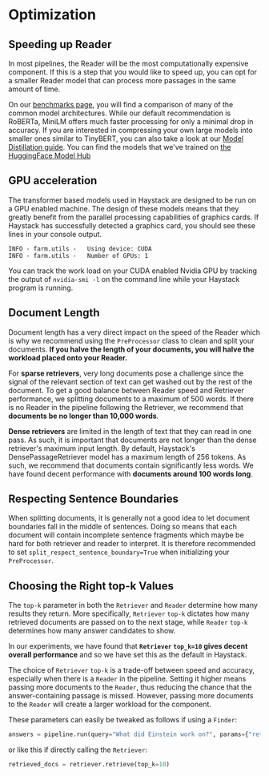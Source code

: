 # Optimization

## Speeding up Reader

In most pipelines, the Reader will be the most computationally expensive component.
If this is a step that you would like to speed up, you can opt for a smaller Reader model
that can process more passages in the same amount of time.

On our [benchmarks page](https://haystack.deepset.ai/bm/benchmarks), you will find a comparison of
many of the common model architectures. While our default recommendation is RoBERTa,
MiniLM offers much faster processing for only a minimal drop in accuracy.
If you are interested in compressing your own large models into smaller ones similar to TinyBERT, you can also
take a look at our [Model Distillation guide](/guides/v1.6.0/model-distillation).
You can find the models that we've trained on [the HuggingFace Model Hub](https://huggingface.co/deepset)

<div style={{ marginBottom: "3rem" }} />

## GPU acceleration

The transformer based models used in Haystack are designed to be run on a GPU enabled machine.
The design of these models means that they greatly benefit from the parallel processing capabilities of graphics cards.
If Haystack has successfully detected a graphics card, you should see these lines in your console output.

```
INFO - farm.utils -   Using device: CUDA
INFO - farm.utils -   Number of GPUs: 1
```

You can track the work load on your CUDA enabled Nvidia GPU by tracking the output of `nvidia-smi -l` on the command line
while your Haystack program is running.

<div style={{ marginBottom: "3rem" }} />

## Document Length

Document length has a very direct impact on the speed of the Reader
which is why we recommend using the `PreProcessor` class to clean and split your documents.
**If you halve the length of your documents, you will halve the workload placed onto your Reader.**

For **sparse retrievers**, very long documents pose a challenge since the signal of the relevant section of text
can get washed out by the rest of the document.
To get a good balance between Reader speed and Retriever performance, we splitting documents to a maximum of 500 words.
If there is no Reader in the pipeline following the Retriever, we recommend that **documents be no longer than 10,000 words**.

**Dense retrievers** are limited in the length of text that they can read in one pass.
As such, it is important that documents are not longer than the dense retriever's maximum input length.
By default, Haystack's DensePassageRetriever model has a maximum length of 256 tokens.
As such, we recommend that documents contain significantly less words.
We have found decent performance with **documents around 100 words long**.

## Respecting Sentence Boundaries

When splitting documents, it is generally not a good idea to let document boundaries fall in the middle of sentences.
Doing so means that each document will contain incomplete sentence fragments
which maybe be hard for both retriever and reader to interpret.
It is therefore recommended to set `split_respect_sentence_boundary=True` when initializing your `PreProcessor`.

<div style={{ marginBottom: "3rem" }} />

## Choosing the Right top-k Values

The `top-k` parameter in both the `Retriever` and `Reader` determine how many results they return.
More specifically, `Retriever` `top-k` dictates how many retrieved documents are passed on to the next stage,
while `Reader` `top-k` determines how many answer candidates to show.

In our experiments, we have found that **`Retriever` `top_k=10`
gives decent overall performance** and so we have set this as the default in Haystack.

The choice of `Retriever` `top-k` is a trade-off between speed and accuracy,
especially when there is a `Reader` in the pipeline.
Setting it higher means passing more documents to the `Reader`,
thus reducing the chance that the answer-containing passage is missed.
However, passing more documents to the `Reader` will create a larger workload for the component.

These parameters can easily be tweaked as follows if using a `Finder`:

```python
answers = pipeline.run(query="What did Einstein work on?", params={"retriever": {"top_k": 10}, "reader": {"top_k": 5}})
```

or like this if directly calling the `Retriever`:

```python
retrieved_docs = retriever.retrieve(top_k=10)
```

<div style={{ marginBottom: "3rem" }} />
